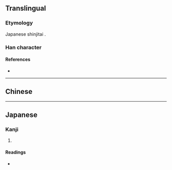 {{character info/new}}
{{also|灌}}
==Translingual==

===Etymology===
Japanese shinjitai {{Han simp|灌|f=艹|t=𠂉|f2=吅|t2=一}}.

===Han character===
{{Han char|rn=85|rad=水|as=11|sn=14|four=|canj=EOKG}}

====References====
* {{Han ref|kx=0648.281|dkj=18216|dj=1058.110|hdz=31724.080|uh=6F45|ud=28485}}

----

==Chinese==
{{zh-see|灌|v}}

----

==Japanese==

===Kanji===
{{ja-kanji|grade=|rs=水11}}

# {{defn|lang=ja|sort=水11|kyu=灌}}

====Readings====
* {{ja-readings|on=[[かん]] (kan)|kun=[[そそぐ]] (sosogu)}}